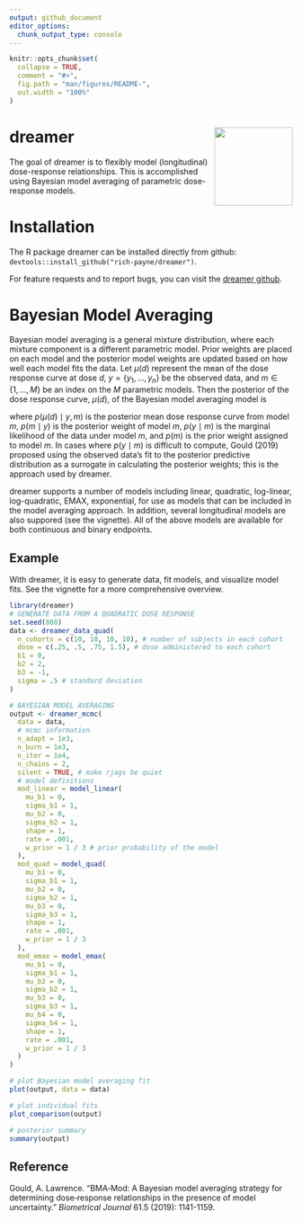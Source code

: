 ```yaml
---
output: github_document
editor_options: 
  chunk_output_type: console
---
```


<!-- README.md is generated from README.Rmd. Please edit that file -->

```r
knitr::opts_chunk$set(
  collapse = TRUE,
  comment = "#>",
  fig.path = "man/figures/README-",
  out.width = "100%"
)
```
# dreamer <img src='inst/hex-dreamer.png' align="right" height="139"/>

The goal of dreamer is to flexibly model (longitudinal) dose-response
relationships.  This is
accomplished using Bayesian model averaging of parametric dose-response
models.

# Installation

The R package dreamer can be installed directly from github: 
`devtools::install_github("rich-payne/dreamer")`.

For feature requests and to report bugs, you can visit the [dreamer github](https://github.com/rich-payne/dreamer/issues).

# Bayesian Model Averaging

Bayesian model averaging is a general mixture distribution, where each
mixture component is a different parametric model. Prior weights are placed
on each model and the posterior model weights are updated based on how well
each model fits the data.  Let $\mu(d)$ represent the mean of the dose response
curve at dose $d$, $y = \{y_1, \ldots, y_n\}$ be the observed data, and 
$m \in \{1, \ldots, M\}$ be an index on the $M$ parametric models.  Then the
posterior of the dose response curve, $\mu(d)$, of the Bayesian model
averaging model is

\begin{eqnarray*}
p(\mu(d) \mid y) &=& \sum_{m=1}^M p(\mu(d) \mid y, m) p(m \mid y) \\
p(m \mid y) &=& \frac{p(y \mid m) p(m)}{\sum_{m^* } p(y \mid m^* )p(m^*)}
\end{eqnarray*}

where $p(\mu(d) \mid y, m)$ is the posterior mean dose response curve from 
model $m$, $p(m \mid y)$ is the posterior weight of model $m$, $p(y \mid m)$
is the marginal likelihood of the data under model $m$, and $p(m)$ is the prior
weight assigned to model $m$. In cases where $p(y \mid m)$ is difficult to
compute, Gould (2019) proposed using the observed data's fit to the posterior
predictive distribution as a surrogate in calculating the posterior weights;
this is the approach used by dreamer.

dreamer supports a number of models including linear, quadratic, 
log-linear, log-quadratic, EMAX, exponential, for use as models that
can be included in the model averaging approach.  In addition, several
longitudinal models are also suppored (see the vignette).  All of the above
models are available for both continuous and binary endpoints.

## Example

With dreamer, it is easy to generate data, fit models, and visualize model
fits.  See the vignette for a more comprehensive overview.

```r
library(dreamer)
# GENERATE DATA FROM A QUADRATIC DOSE RESPONSE
set.seed(888)
data <- dreamer_data_quad(
  n_cohorts = c(10, 10, 10, 10), # number of subjects in each cohort
  dose = c(.25, .5, .75, 1.5), # dose administered to each cohort
  b1 = 0,
  b2 = 2,
  b3 = -1,
  sigma = .5 # standard deviation
)

# BAYESIAN MODEL AVERAGING
output <- dreamer_mcmc(
  data = data,
  # mcmc information
  n_adapt = 1e3,
  n_burn = 1e3,
  n_iter = 1e4,
  n_chains = 2,
  silent = TRUE, # make rjags be quiet
  # model definitions
  mod_linear = model_linear(
    mu_b1 = 0,
    sigma_b1 = 1,
    mu_b2 = 0,
    sigma_b2 = 1,
    shape = 1,
    rate = .001,
    w_prior = 1 / 3 # prior probability of the model
  ),
  mod_quad = model_quad(
    mu_b1 = 0,
    sigma_b1 = 1,
    mu_b2 = 0,
    sigma_b2 = 1,
    mu_b3 = 0,
    sigma_b3 = 1,
    shape = 1,
    rate = .001,
    w_prior = 1 / 3
  ),
  mod_emax = model_emax(
    mu_b1 = 0,
    sigma_b1 = 1,
    mu_b2 = 0,
    sigma_b2 = 1,
    mu_b3 = 0,
    sigma_b3 = 1,
    mu_b4 = 0,
    sigma_b4 = 1,
    shape = 1,
    rate = .001,
    w_prior = 1 / 3
  )
)

# plot Bayesian model averaging fit
plot(output, data = data)

# plot individual fits
plot_comparison(output)

# posterior summary
summary(output)
```

## Reference
Gould, A. Lawrence. "BMA‐Mod: A Bayesian model averaging strategy for determining dose‐response relationships in the presence of model uncertainty." *Biometrical Journal* 61.5 (2019): 1141-1159.


